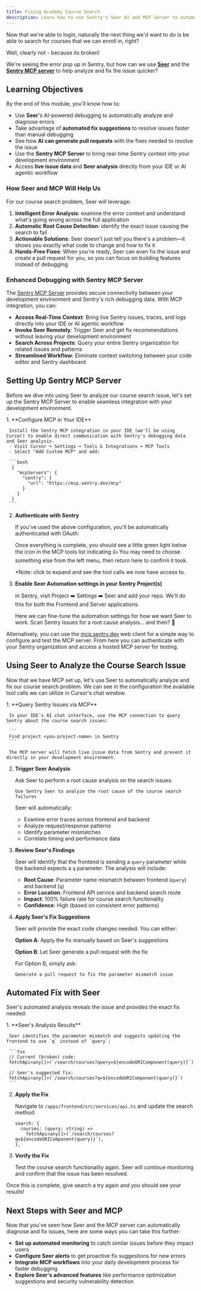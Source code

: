 ```yaml
---
title: Fixing Academy Course Search
description: Learn how to use Sentry's Seer AI and MCP Server to automatically analyze and fix course search issues
---
```



Now that we're able to login, naturally the next thing we'd want to do is be able to search for courses that we can enroll in, right?

Well, clearly not - because its broken!

<ScaledImage
  src="/assets/img/broken-search.webp"
  alt="Broken Course Search"
  size={85}
/>
<ScaledImage src="/assets/img/m2-issues.png" alt="Module 2 Issues" size={100} />

We're seeing the error pop up in Sentry, but how can we use [**Seer**](https://docs.sentry.io/product/ai-in-sentry/seer/) and the [**Sentry MCP server**](https://docs.sentry.io/product/sentry-mcp) to help analyze and fix the issue quicker?

## Learning Objectives

By the end of this module, you'll know how to:

- Use **Seer**'s AI-powered debugging to automatically analyze and diagnose errors
- Take advantage of **automated fix suggestions** to resolve issues faster than manual debugging
- See how **AI can generate pull requests** with the fixes needed to resolve the issue
- Use the **Sentry MCP Server** to bring real-time Sentry context into your development environment
- Access **live issue data** and **Seer analysis** directly from your IDE or AI agentic workflow

### How Seer and MCP Will Help Us

For our course search problem, Seer will leverage:

1. **Intelligent Error Analysis**: examine the error context and understand what's going wrong across the full application
2. **Automatic Root Cause Detection**: identify the exact issue causing the search to fail
3. **Actionable Solutions**: Seer doesn't just tell you there's a problem—it shows you exactly what code to change and how to fix it
4. **Hands-Free Fixes**: When you're ready, Seer can even fix the issue and create a pull request for you, so you can focus on building features instead of debugging

### Enhanced Debugging with Sentry MCP Server

The [Sentry MCP Server](https://docs.sentry.io/product/sentry-mcp/) provides secure connectivity between your development environment and Sentry's rich debugging data. With MCP integration, you can:

- **Access Real-Time Context**: Bring live Sentry issues, traces, and logs directly into your IDE or AI agentic workflow
- **Invoke Seer Remotely**: Trigger Seer and get fix recommendations without leaving your development environment
- **Search Across Projects**: Query your entire Sentry organization for related issues and patterns
- **Streamlined Workflow**: Eliminate context switching between your code editor and Sentry dashboard

## Setting Up Sentry MCP Server

Before we dive into using Seer to analyze our course search issue, let's set up the Sentry MCP Server to enable seamless integration with your development environment.

<Steps>
  1. **Configure MCP in Your IDE**

     Install the Sentry MCP integration in your IDE (we'll be using Cursor) to enable direct communication with Sentry's debugging data and Seer analysis.
     - Visit Cursor ➡️ Settings ➡️ Tools & Integrations ➡️ MCP Tools
     - Select "Add Custom MCP" and add:

     ```bash
      {
        "mcpServers": {
          "sentry": {
            "url": "https://mcp.sentry.dev/mcp"
          }
        }
      }
     ```


2. **Authenticate with Sentry**

   If you've used the above configuration, you'll be automatically authenticated with OAuth.

   Once everything is complete, you should see a little green light below the icon in the MCP tools list indicating 👍 You may need to choose something else from the left menu, then return here to confirm it took.

   *Note: click to expand and see the tool calls we now have access to.

   <ScaledImage
     src="/assets/img/cursor_mcp.png"
     alt="Sentry MCP Setup"
     size={100}
   />

3. **Enable Seer Automation settings in your Sentry Project(s)**

   In Sentry, visit Project ➡️ Settings ➡️ Seer and add your repo. We'll do this for both the Frontend and Server applications.

   Here we can fine-tune the automation settings for how we want Seer to work. Scan Sentry Issues for a root cause analysis... and then? 🤖

   <ScaledImage
     src="/assets/img/seer-project-settings.png"
     alt="Seer Settings"
     size={100}
   />

</Steps>

Alternatively, you can use the [mcp.sentry.dev](https://mcp.sentry.dev/) web client for a simple way to configure and test the MCP server. From here you can authenticate with your Sentry organization and access a hosted MCP server for testing.

<ScaledImage src="/assets/img/sentry-mcp-web.png" alt="Seer" size={100} />

## Using Seer to Analyze the Course Search Issue

Now that we have MCP set up, let's use Seer to automatically analyze and fix our course search problem.
We can see in the configuration the available tool calls we can utilize in Cursor's chat window.

<Steps>
  1. **Query Sentry Issues via MCP**

     In your IDE's AI chat interface, use the MCP connection to query Sentry about the course search issues:

     ```
     Find project <you-project-name> in Sentry
     ```

     The MCP server will fetch live issue data from Sentry and present it directly in your development environment.

2. **Trigger Seer Analysis**

   Ask Seer to perform a root cause analysis on the search issues:

   ```
   Use Sentry Seer to analyze the root cause of the course search failures
   ```

   Seer will automatically:
   - Examine error traces across frontend and backend
   - Analyze request/response patterns
   - Identify parameter mismatches
   - Correlate timing and performance data

3. **Review Seer's Findings**

   Seer will identify that the frontend is sending a `query` parameter while the backend expects a `q` parameter. The analysis will include:
   - **Root Cause**: Parameter name mismatch between frontend (`query`) and backend (`q`)
   - **Error Location**: Frontend API service and backend search route
   - **Impact**: 100% failure rate for course search functionality
   - **Confidence**: High (based on consistent error patterns)

4. **Apply Seer's Fix Suggestions**

   Seer will provide the exact code changes needed. You can either:

   **Option A**: Apply the fix manually based on Seer's suggestions

   **Option B**: Let Seer generate a pull request with the fix

   For Option B, simply ask:

   ```
   Generate a pull request to fix the parameter mismatch issue
   ```

</Steps>

## Automated Fix with Seer

Seer's automated analysis reveals the issue and provides the exact fix needed:

<Steps>
  1. **Seer's Analysis Results**

     Seer identifies the parameter mismatch and suggests updating the frontend to use `q` instead of `query`:

     ```tsx
     // Current (broken) code:
     fetchApi<any[]>(`/search/courses?query=${encodeURIComponent(query)}`)

     // Seer's suggested fix:
     fetchApi<any[]>(`/search/courses?q=${encodeURIComponent(query)}`)
     ```

2. **Apply the Fix**

   Navigate to `/apps/frontend/src/services/api.ts` and update the search method:

   ```tsx
   search: {
     courses: (query: string) =>
       fetchApi<any[]>(`/search/courses?q=${encodeURIComponent(query)}`),
   },
   ```

3. **Verify the Fix**

   Test the course search functionality again. Seer will continue monitoring and confirm that the issue has been resolved.

</Steps>

Once this is complete, give search a try again and you should see your results!

<ScaledImage
  src="/assets/img/m2-search-success.png"
  alt="Search Fixed"
  size={100}
/>

## Next Steps with Seer and MCP

Now that you've seen how Seer and the MCP server can automatically diagnose and fix issues, here are some ways you can take this further:

- **Set up automated monitoring** to catch similar issues before they impact users
- **Configure Seer alerts** to get proactive fix suggestions for new errors
- **Integrate MCP workflows** into your daily development process for faster debugging
- **Explore Seer's advanced features** like performance optimization suggestions and security vulnerability detection
